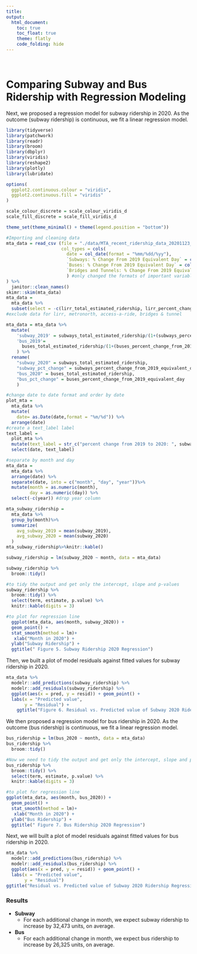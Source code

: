 ```yaml
---
title: 
output: 
  html_document:
    toc: true
    toc_float: true
    theme: flatly
    code_folding: hide
---
```

<br>

# Comparing Subway and Bus Ridership with Regression Modeling 

Next, we proposed a regression model for subway ridership in 2020.
As the outcome (subway ridership) is continuous, we fit a linear regression model.

```r
library(tidyverse)
library(patchwork)
library(readr)
library(broom)
library(dbplyr)
library(viridis)
library(reshape2)
library(plotly)
library(lubridate)

options(
  ggplot2.continuous.colour = "viridis",
  ggplot2.continuous.fill = "viridis"
)

scale_colour_discrete = scale_colour_viridis_d
scale_fill_discrete = scale_fill_viridis_d

theme_set(theme_minimal() + theme(legend.position = "bottom"))

#Importing and cleaning data
mta_data = read_csv (file = "./data/MTA_recent_ridership_data_20201123_0.csv",
                     col_types = cols(
                       date = col_date(format = "%mm/%dd/%yy"),
                       `Subways: % Change From 2019 Equivalent Day` = col_number(),
                       `Buses: % Change From 2019 Equivalent Day` = col_number(),
                       `Bridges and Tunnels: % Change From 2019 Equivalent Day` = col_number()
                       ) #only changed the formats of important variables 
) %>%
  janitor::clean_names()
skimr::skim(mta_data)
mta_data =
  mta_data %>%
  subset(select = -c(lirr_total_estimated_ridership, lirr_percent_change_from_2019_monthly_weekday_saturday_sunday_average, metro_north_total_estimated_ridership, metro_north_percent_change_from_2019_monthly_weekday_saturday_sunday_average, access_a_ride_total_scheduled_trips, access_a_ride_percent_change_from_2019_monthly_weekday_saturday_sunday_average, bridges_and_tunnels_total_traffic, bridges_and_tunnels_percent_change_from_2019_equivalent_day))
#exclude data for lirr, metronorth, access-a-ride, bridges & tunnel

mta_data = mta_data %>%
  mutate( 
    'subway_2019' = subways_total_estimated_ridership/(1+(subways_percent_change_from_2019_equivalent_day/100)),
    'bus_2019'=
      buses_total_estimated_ridership/(1+(buses_percent_change_from_2019_equivalent_day/100))
    ) %>%
  rename(
    "subway_2020" = subways_total_estimated_ridership,
    "subway_pct_change" = subways_percent_change_from_2019_equivalent_day,
    "bus_2020" = buses_total_estimated_ridership,
    "bus_pct_change" = buses_percent_change_from_2019_equivalent_day
    )

#change date to date format and order by date
plot_mta =
  mta_data %>%
  mutate(
    date= as.Date(date,format = "%m/%d")) %>%
  arrange(date)
#create a text_label label
text_label =
  plot_mta %>%
  mutate(text_label = str_c("percent change from 2019 to 2020: ", subway_pct_change)) %>%
  select(date, text_label)

#separate by month and day
mta_data = 
  mta_data %>%
  arrange(date) %>%
  separate(date, into = c("month", "day", "year"))%>%
  mutate(month = as.numeric(month),
         day = as.numeric(day)) %>%
  select(-c(year)) #drop year column

mta_subway_ridership =
  mta_data %>%
  group_by(month)%>%
  summarize(
    avg_subway_2019 = mean(subway_2019),
    avg_subway_2020 = mean(subway_2020)
  )
mta_subway_ridership%>%knitr::kable()
```

```r
subway_ridership = lm(subway_2020 ~ month, data = mta_data)

subway_ridership %>% 
  broom::tidy() 

#to tidy the output and get only the intercept, slope and p-values 
subway_ridership %>% 
  broom::tidy() %>% 
  select(term, estimate, p.value) %>% 
  knitr::kable(digits = 3)

#to plot for regression line 
  ggplot(mta_data, aes(month, subway_2020)) +
  geom_point() +
  stat_smooth(method = lm)+
   xlab("Month in 2020") +
  ylab("Subway Ridership") +
  ggtitle(" Figure 5. Subway Ridership 2020 Regression")
```

Then, we built a plot of model residuals against fitted values for subway ridership in 2020.

```r
mta_data %>% 
  modelr::add_predictions(subway_ridership) %>% 
  modelr::add_residuals(subway_ridership) %>% 
  ggplot(aes(x = pred, y = resid)) + geom_point() + 
  labs(x = "Predicted value", 
       y = "Residual") +
    ggtitle("Figure 6. Residual vs. Predicted value of Subway 2020 Ridership Regression Model")
```

We then proposed a regression model for bus ridership in 2020. As the outcome (bus ridership) is continuous, we fit a linear regression model.

```r
bus_ridership = lm(bus_2020 ~ month, data = mta_data)
bus_ridership %>% 
  broom::tidy() 

#Now we need to tidy the output and get only the intercept, slope and p-values 
bus_ridership %>% 
  broom::tidy() %>% 
  select(term, estimate, p.value) %>% 
  knitr::kable(digits = 3)

#to plot for regression line
ggplot(mta_data, aes(month, bus_2020)) +
  geom_point() +
  stat_smooth(method = lm)+
   xlab("Month in 2020") +
  ylab("Bus Ridership") +
  ggtitle(" Figure 7. Bus Ridership 2020 Regression")
```

Next, we will built a plot of model residuals against fitted values for bus ridership in 2020.

```r
mta_data %>% 
  modelr::add_predictions(bus_ridership) %>% 
  modelr::add_residuals(bus_ridership) %>% 
  ggplot(aes(x = pred, y = resid)) + geom_point() + 
  labs(x = "Predicted value", 
       y = "Residual")
ggtitle("Residual vs. Predicted value of Subway 2020 Ridership Regression Model")
```

### Results
* __Subway__
  * For each additional change in month, we expect subway ridership to increase by 32,473 units, on average.

* __Bus__ 
  * For each additional change in month, we expect bus ridership to increase by 26,325  units, on average. 

